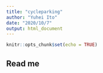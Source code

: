 ```yaml
---
title: "cycleparking"
author: "Yuhei Ito"
date: "2020/10/7"
output: html_document
---
```


```r
knitr::opts_chunk$set(echo = TRUE)
```

## Read me

